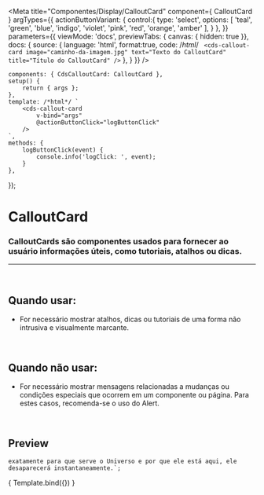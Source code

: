 
<Meta
	title="Componentes/Display/CalloutCard"
	component={ CalloutCard }
	argTypes={{
		actionButtonVariant: {
			control:{
				type: 'select',
				options: [
					'teal',
					'green',
					'blue',
					'indigo',
					'violet',
					'pink',
					'red',
					'orange',
					'amber'
				],
			}
		},
	}}
	parameters={{
		viewMode: 'docs',
		previewTabs: { canvas: { hidden: true }},
		docs: {
			source: {
				language: 'html',
				format:true,
				code: /*html*/ `
<cds-callout-card
	image="caminho-da-imagem.jpg"
	text="Texto do CalloutCard"
	title="Título do CalloutCard"
/>`
			},
		}
	}}
/>

	components: { CdsCalloutCard: CalloutCard },
	setup() {
		return { args };
	},
	template: /*html*/ `
		<cds-callout-card
			v-bind="args"
			@actionButtonClick="logButtonClick"
		/>
	`,
	methods: {
		logButtonClick(event) {
			console.info('logClick: ', event);
		}
	},
});

# CalloutCard
### CalloutCards são componentes usados para fornecer ao usuário informações úteis, como tutoriais, atalhos ou dicas.
---
<br />

## Quando usar:
- For necessário mostrar atalhos, dicas ou tutoriais de uma forma não intrusiva e visualmente marcante.

<br />

## Quando não usar:
- For necessário mostrar mensagens relacionadas a mudanças ou condições especiais que ocorrem em um componente ou página. Para estes casos, recomenda-se o uso do Alert.

<br />

## Preview


	exatamente para que serve o Universo e por que ele está aqui, ele 
	desaparecerá instantaneamente.`;

<Canvas>
	<Story
		name="CalloutCard"
		args={{
			image: 'https://cdn-icons-png.flaticon.com/512/7486/7486747.png',
			title,
			text,
		}}
	>
		{ Template.bind({}) }
	</Story>
</Canvas>

<ArgsTable story="CalloutCard" />